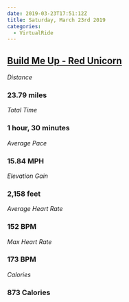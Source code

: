 ```yaml
---
date: 2019-03-23T17:51:12Z
title: Saturday, March 23rd 2019
categories:
  - VirtualRide
---
```

## [Build Me Up - Red Unicorn](https://www.strava.com/activities/2235062031)

_Distance_

### 23.79 miles

_Total Time_

### 1 hour, 30 minutes

_Average Pace_

### 15.84 MPH

_Elevation Gain_

### 2,158 feet

_Average Heart Rate_

### 152 BPM

_Max Heart Rate_

### 173 BPM

_Calories_

### 873 Calories